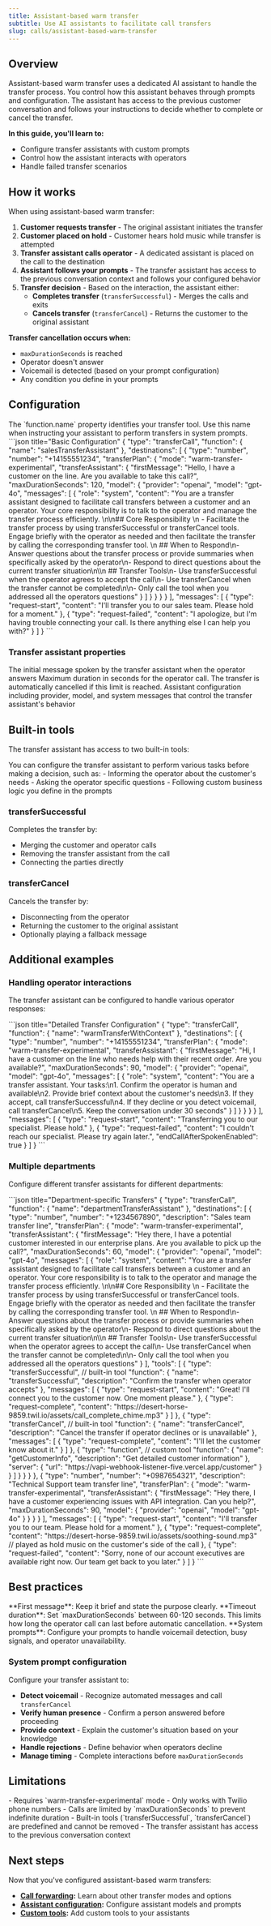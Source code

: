 ```yaml
---
title: Assistant-based warm transfer
subtitle: Use AI assistants to facilitate call transfers
slug: calls/assistant-based-warm-transfer
---
```


## Overview

Assistant-based warm transfer uses a dedicated AI assistant to handle the transfer process. You control how this assistant behaves through prompts and configuration. The assistant has access to the previous customer conversation and follows your instructions to decide whether to complete or cancel the transfer.

**In this guide, you'll learn to:**
- Configure transfer assistants with custom prompts
- Control how the assistant interacts with operators
- Handle failed transfer scenarios

## How it works

When using assistant-based warm transfer:

1. **Customer requests transfer** - The original assistant initiates the transfer
2. **Customer placed on hold** - Customer hears hold music while transfer is attempted
3. **Transfer assistant calls operator** - A dedicated assistant is placed on the call to the destination
4. **Assistant follows your prompts** - The transfer assistant has access to the previous conversation context and follows your configured behavior
5. **Transfer decision** - Based on the interaction, the assistant either:
   - **Completes transfer** (`transferSuccessful`) - Merges the calls and exits
   - **Cancels transfer** (`transferCancel`) - Returns the customer to the original assistant

**Transfer cancellation occurs when:**
- `maxDurationSeconds` is reached
- Operator doesn't answer
- Voicemail is detected (based on your prompt configuration)
- Any condition you define in your prompts

## Configuration

<Note>
The `function.name` property identifies your transfer tool. Use this name when instructing your assistant to perform transfers in system prompts.
</Note>

<CodeBlocks>
```json title="Basic Configuration"
{
  "type": "transferCall",
  "function": {
    "name": "salesTransferAssistant"
  },
  "destinations": [
    {
      "type": "number",
      "number": "+14155551234",
      "transferPlan": {
        "mode": "warm-transfer-experimental",
        "transferAssistant": {
          "firstMessage": "Hello, I have a customer on the line. Are you available to take this call?",
          "maxDurationSeconds": 120,
          "model": {
            "provider": "openai",
            "model": "gpt-4o",
            "messages": [
              {
                "role": "system",
                "content": "You are a transfer assistant designed to facilitate call transfers between a customer and an operator. Your core responsibility is to talk to the operator and manage the transfer process efficiently. \n\n## Core Responsibility \n - Facilitate the transfer process by using transferSuccessful or transferCancel tools. Engage briefly with the operator as needed and then facilitate the transfer by calling the corresponding transfer tool. \n ## When to Respond\n- Answer questions about the transfer process or provide summaries when specifically asked by the operator\n- Respond to direct questions about the current transfer situation\n\\n ## Transfer Tools\n- Use transferSuccessful when the operator agrees to accept the call\n- Use transferCancel when the transfer cannot be completed\n\n- Only call the tool when you addressed all the operators questions"
              }
            ]
          }
        }
      }
    }
  ],
  "messages": [
    {
      "type": "request-start",
      "content": "I'll transfer you to our sales team. Please hold for a moment."
    },
    {
      "type": "request-failed",
      "content": "I apologize, but I'm having trouble connecting your call. Is there anything else I can help you with?"
    }
  ]
}
```
</CodeBlocks>

### Transfer assistant properties

<ParamField path="transferAssistant.firstMessage" type="string">
  The initial message spoken by the transfer assistant when the operator answers
</ParamField>

<ParamField path="transferAssistant.maxDurationSeconds" type="number">
  Maximum duration in seconds for the operator call. The transfer is automatically cancelled if this limit is reached.
</ParamField>

<ParamField path="transferAssistant.model" type="object" required>
  Assistant configuration including provider, model, and system messages that control the transfer assistant's behavior
</ParamField>

## Built-in tools

The transfer assistant has access to two built-in tools:

<Note>
You can configure the transfer assistant to perform various tasks before making a decision, such as:
- Informing the operator about the customer's needs
- Asking the operator specific questions
- Following custom business logic you define in the prompts
</Note>

### transferSuccessful

Completes the transfer by:
- Merging the customer and operator calls
- Removing the transfer assistant from the call
- Connecting the parties directly

### transferCancel

Cancels the transfer by:
- Disconnecting from the operator
- Returning the customer to the original assistant
- Optionally playing a fallback message

## Additional examples

### Handling operator interactions

The transfer assistant can be configured to handle various operator responses:

<CodeBlocks>
```json title="Detailed Transfer Configuration"
{
  "type": "transferCall",
  "function": {
    "name": "warmTransferWithContext"
  },
  "destinations": [
    {
      "type": "number",
      "number": "+14155551234",
      "transferPlan": {
        "mode": "warm-transfer-experimental",
        "transferAssistant": {
          "firstMessage": "Hi, I have a customer on the line who needs help with their recent order. Are you available?",
          "maxDurationSeconds": 90,
          "model": {
            "provider": "openai",
            "model": "gpt-4o",
            "messages": [
              {
                "role": "system",
                "content": "You are a transfer assistant. Your tasks:\n1. Confirm the operator is human and available\n2. Provide brief context about the customer's needs\n3. If they accept, call transferSuccessful\n4. If they decline or you detect voicemail, call transferCancel\n5. Keep the conversation under 30 seconds"
              }
            ]
          }
        }
      }
    }
  ],
  "messages": [
    {
      "type": "request-start",
      "content": "Transferring you to our specialist. Please hold."
    },
    {
      "type": "request-failed",
      "content": "I couldn't reach our specialist. Please try again later.",
      "endCallAfterSpokenEnabled": true
    }
  ]
}
```
</CodeBlocks>

### Multiple departments

Configure different transfer assistants for different departments:

<CodeBlocks>
```json title="Department-specific Transfers"
{
  "type": "transferCall",
  "function": {
    "name": "departmentTransferAssistant"
  },
  "destinations": [
    {
      "type": "number",
      "number": "+1234567890",
      "description": "Sales team transfer line",
      "transferPlan": {
        "mode": "warm-transfer-experimental",
        "transferAssistant": {
          "firstMessage": "Hey there, I have a potential customer interested in our enterprise plans. Are you available to pick up the call?",
          "maxDurationSeconds": 60,
          "model": {
            "provider": "openai",
            "model": "gpt-4o",
            "messages": [
              {
                "role": "system",
                "content": "You are a transfer assistant designed to facilitate call transfers between a customer and an operator. Your core responsibility is to talk to the operator and manage the transfer process efficiently. \n\n## Core Responsibility \n - Facilitate the transfer process by using transferSuccessful or transferCancel tools. Engage briefly with the operator as needed and then facilitate the transfer by calling the corresponding transfer tool. \n ## When to Respond\n- Answer questions about the transfer process or provide summaries when specifically asked by the operator\n- Respond to direct questions about the current transfer situation\n\\n ## Transfer Tools\n- Use transferSuccessful when the operator agrees to accept the call\n- Use transferCancel when the transfer cannot be completed\n\n- Only call the tool when you addressed all the operators questions"
              }
            ],
            "tools": [
              {
                "type": "transferSuccessful", // built-in tool
                "function": {
                  "name": "transferSuccessful",
                  "description": "Confirm the transfer when operator accepts"
                },
                "messages": [
                  {
                    "type": "request-start",
                    "content": "Great! I'll connect you to the customer now. One moment please."
                  },
                  {
                    "type": "request-complete",
                    "content": "https://desert-horse-9859.twil.io/assets/call_complete_chime.mp3"
                  }
                ]
              },
              {
                "type": "transferCancel", // built-in tool
                "function": {
                  "name": "transferCancel",
                  "description": "Cancel the transfer if operator declines or is unavailable"
                },
                "messages": [
                  {
                    "type": "request-complete",
                    "content": "I'll let the customer know about it."
                  }
                ]
              },
              {
                "type": "function", // custom tool
                "function": {
                  "name": "getCustomerInfo",
                  "description": "Get detailed customer information"
                },
                "server": {
                    "url": "https://vapi-webhook-listener-five.vercel.app/customer"
                }
              }
            ]
          }
        }
      }
    },
    {
      "type": "number",
      "number": "+0987654321",
      "description": "Technical Support team transfer line",
      "transferPlan": {
        "mode": "warm-transfer-experimental",
        "transferAssistant": {
          "firstMessage": "Hey there, I have a customer experiencing issues with API integration. Can you help?",
          "maxDurationSeconds": 90,
          "model": {
            "provider": "openai",
            "model": "gpt-4o"
          }
        }
      }
    }
  ],
  "messages": [
    {
      "type": "request-start",
      "content": "I'll transfer you to our team. Please hold for a moment."
    },
    {
      "type": "request-complete",
      "content": "https://desert-horse-9859.twil.io/assets/soothing-sound.mp3"   // played as hold music on the customer's side of the call
    },
    {
      "type": "request-failed",
      "content": "Sorry, none of our account executives are available right now. Our team get back to you later."
    }
  ]
}
```
</CodeBlocks>

## Best practices

<Tip>
**First message**: Keep it brief and state the purpose clearly.
</Tip>

<Note>
**Timeout duration**: Set `maxDurationSeconds` between 60-120 seconds. This limits how long the operator call can last before automatic cancellation.
</Note>

<Warning>
**System prompts**: Configure your prompts to handle voicemail detection, busy signals, and operator unavailability.
</Warning>

### System prompt configuration

Configure your transfer assistant to:
- **Detect voicemail** - Recognize automated messages and call `transferCancel`
- **Verify human presence** - Confirm a person answered before proceeding
- **Provide context** - Explain the customer's situation based on your knowledge
- **Handle rejections** - Define behavior when operators decline
- **Manage timing** - Complete interactions before `maxDurationSeconds`

## Limitations

<Info>
- Requires `warm-transfer-experimental` mode
- Only works with Twilio phone numbers
- Calls are limited by `maxDurationSeconds` to prevent indefinite duration
- Built-in tools (`transferSuccessful`, `transferCancel`) are predefined and cannot be removed
- The transfer assistant has access to the previous conversation context
</Info>

## Next steps

Now that you've configured assistant-based warm transfers:
- **[Call forwarding](mdc:docs/call-forwarding):** Learn about other transfer modes and options
- **[Assistant configuration](mdc:docs/assistants):** Configure assistant models and prompts
- **[Custom tools](mdc:docs/tools/custom-tools):** Add custom tools to your assistants
